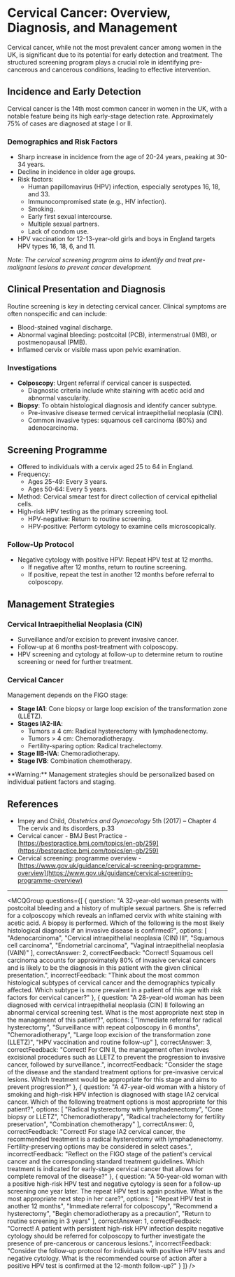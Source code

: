 
# Cervical Cancer: Overview, Diagnosis, and Management

Cervical cancer, while not the most prevalent cancer among women in the UK, is significant due to its potential for early detection and treatment. The structured screening program plays a crucial role in identifying pre-cancerous and cancerous conditions, leading to effective intervention.

## Incidence and Early Detection

Cervical cancer is the 14th most common cancer in women in the UK, with a notable feature being its high early-stage detection rate. Approximately 75% of cases are diagnosed at stage I or II.

### Demographics and Risk Factors

- Sharp increase in incidence from the age of 20-24 years, peaking at 30-34 years.
- Decline in incidence in older age groups.
- Risk factors:
  - Human papillomavirus (HPV) infection, especially serotypes 16, 18, and 33.
  - Immunocompromised state (e.g., HIV infection).
  - Smoking.
  - Early first sexual intercourse.
  - Multiple sexual partners.
  - Lack of condom use.
- HPV vaccination for 12-13-year-old girls and boys in England targets HPV types 16, 18, 6, and 11.

*Note: The cervical screening program aims to identify and treat pre-malignant lesions to prevent cancer development.*

## Clinical Presentation and Diagnosis

Routine screening is key in detecting cervical cancer. Clinical symptoms are often nonspecific and can include:

- Blood-stained vaginal discharge.
- Abnormal vaginal bleeding: postcoital (PCB), intermenstrual (IMB), or postmenopausal (PMB).
- Inflamed cervix or visible mass upon pelvic examination.

### Investigations

- **Colposcopy**: Urgent referral if cervical cancer is suspected.
  - Diagnostic criteria include white staining with acetic acid and abnormal vascularity.
- **Biopsy**: To obtain histological diagnosis and identify cancer subtype.
  - Pre-invasive disease termed cervical intraepithelial neoplasia (CIN).
  - Common invasive types: squamous cell carcinoma (80%) and adenocarcinoma.

## Screening Programme

- Offered to individuals with a cervix aged 25 to 64 in England.
- Frequency:
  - Ages 25-49: Every 3 years.
  - Ages 50-64: Every 5 years.
- Method: Cervical smear test for direct collection of cervical epithelial cells.
- High-risk HPV testing as the primary screening tool.
  - HPV-negative: Return to routine screening.
  - HPV-positive: Perform cytology to examine cells microscopically.

### Follow-Up Protocol

- Negative cytology with positive HPV: Repeat HPV test at 12 months.
  - If negative after 12 months, return to routine screening.
  - If positive, repeat the test in another 12 months before referral to colposcopy.

## Management Strategies

### Cervical Intraepithelial Neoplasia (CIN)

- Surveillance and/or excision to prevent invasive cancer.
- Follow-up at 6 months post-treatment with colposcopy.
- HPV screening and cytology at follow-up to determine return to routine screening or need for further treatment.

### Cervical Cancer

Management depends on the FIGO stage:

- **Stage IA1**: Cone biopsy or large loop excision of the transformation zone (LLETZ).
- **Stages IA2-IIA**:
  - Tumors ≤ 4 cm: Radical hysterectomy with lymphadenectomy.
  - Tumors > 4 cm: Chemoradiotherapy.
  - Fertility-sparing option: Radical trachelectomy.
- **Stage IIB-IVA**: Chemoradiotherapy.
- **Stage IVB**: Combination chemotherapy.

<Callout emoji="⚠️">
**Warning:** Management strategies should be personalized based on individual patient factors and staging.
</Callout>

## References

- Impey and Child, _Obstetrics and Gynaecology_ 5th (2017) – Chapter 4 The cervix and its disorders, p.33
- Cervical cancer - BMJ Best Practice - [https://bestpractice.bmj.com/topics/en-gb/259](https://bestpractice.bmj.com/topics/en-gb/259)
- Cervical screening: programme overview - [https://www.gov.uk/guidance/cervical-screening-programme-overview](https://www.gov.uk/guidance/cervical-screening-programme-overview)

---

<MCQGroup questions={[
  {
    question: "A 32-year-old woman presents with postcoital bleeding and a history of multiple sexual partners. She is referred for a colposcopy which reveals an inflamed cervix with white staining with acetic acid. A biopsy is performed. Which of the following is the most likely histological diagnosis if an invasive disease is confirmed?",
    options: [
      "Adenocarcinoma",
      "Cervical intraepithelial neoplasia (CIN) III",
      "Squamous cell carcinoma",
      "Endometrial carcinoma",
      "Vaginal intraepithelial neoplasia (VAIN)"
    ],
    correctAnswer: 2,
    correctFeedback: "Correct! Squamous cell carcinoma accounts for approximately 80% of invasive cervical cancers and is likely to be the diagnosis in this patient with the given clinical presentation.",
    incorrectFeedback: "Think about the most common histological subtypes of cervical cancer and the demographics typically affected. Which subtype is more prevalent in a patient of this age with risk factors for cervical cancer?"
  },
  {
    question: "A 28-year-old woman has been diagnosed with cervical intraepithelial neoplasia (CIN) II following an abnormal cervical screening test. What is the most appropriate next step in the management of this patient?",
    options: [
      "Immediate referral for radical hysterectomy",
      "Surveillance with repeat colposcopy in 6 months",
      "Chemoradiotherapy",
      "Large loop excision of the transformation zone (LLETZ)",
      "HPV vaccination and routine follow-up"
    ],
    correctAnswer: 3,
    correctFeedback: "Correct! For CIN II, the management often involves excisional procedures such as LLETZ to prevent the progression to invasive cancer, followed by surveillance.",
    incorrectFeedback: "Consider the stage of the disease and the standard treatment options for pre-invasive cervical lesions. Which treatment would be appropriate for this stage and aims to prevent progression?"
  },
  {
    question: "A 47-year-old woman with a history of smoking and high-risk HPV infection is diagnosed with stage IA2 cervical cancer. Which of the following treatment options is most appropriate for this patient?",
    options: [
      "Radical hysterectomy with lymphadenectomy",
      "Cone biopsy or LLETZ",
      "Chemoradiotherapy",
      "Radical trachelectomy for fertility preservation",
      "Combination chemotherapy"
    ],
    correctAnswer: 0,
    correctFeedback: "Correct! For stage IA2 cervical cancer, the recommended treatment is a radical hysterectomy with lymphadenectomy. Fertility-preserving options may be considered in select cases.",
    incorrectFeedback: "Reflect on the FIGO stage of the patient's cervical cancer and the corresponding standard treatment guidelines. Which treatment is indicated for early-stage cervical cancer that allows for complete removal of the disease?"
  },
  {
    question: "A 50-year-old woman with a positive high-risk HPV test and negative cytology is seen for a follow-up screening one year later. The repeat HPV test is again positive. What is the most appropriate next step in her care?",
    options: [
      "Repeat HPV test in another 12 months",
      "Immediate referral for colposcopy",
      "Recommend a hysterectomy",
      "Begin chemoradiotherapy as a precaution",
      "Return to routine screening in 3 years"
    ],
    correctAnswer: 1,
    correctFeedback: "Correct! A patient with persistent high-risk HPV infection despite negative cytology should be referred for colposcopy to further investigate the presence of pre-cancerous or cancerous lesions.",
    incorrectFeedback: "Consider the follow-up protocol for individuals with positive HPV tests and negative cytology. What is the recommended course of action after a positive HPV test is confirmed at the 12-month follow-up?"
  }
]} />